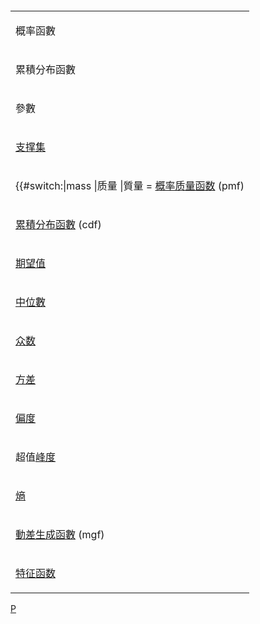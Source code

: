 {| class="infobox bordered wikitable" style="width: 325px; font-size: 95%; margin-left: 1em; margin-bottom: 0.5em;"
|+ {{{name}}}
|- style="text-align: center;"
| colspan="3" | 概率{{{type}}}函數<br />{{{pdf_image}}}
|- style="text-align: center;"
| colspan="3" | 累積分布函數<br />{{{cdf_image}}}
|- valign="top"
! 參數
| {{{parameters}}}
| {{{parameters2}}}
|-
! [[支撑集]]
| {{{support}}}
| {{{support2}}}
|-
! {{#switch:{{{type}}}|mass |质量 |質量 = [[概率质量函数]] (pmf)
|density |#default = [[概率密度函数]] (pdf) }}
| {{{pdf}}}
| {{{pdf2}}}
|-
! [[累積分布函數]] (cdf)
| {{{cdf}}}
| {{{cdf2}}}
|- 
! [[期望值]]
| {{{mean}}}
| {{{mean2}}}
|-
! [[中位數]]
| {{{median}}}
| {{{median2}}}
|-
! [[众数 (数学)|众数]]
| {{{mode}}}
| {{{mode2}}}
|-
! [[方差]]
| {{{variance}}}
| {{{variance2}}}
|-
! [[偏度]]
| {{{skewness}}}
| {{{skewness2}}}
|-
! 超值[[峰度]]
| {{{kurtosis}}}
| {{{kurtosis2}}}
|-
! [[熵 (信息论)|熵]]
| {{{entropy}}}
| {{{entropy2}}}
|-
! [[動差生成函數]] (mgf)
| {{{mgf}}}
| {{{mgf2}}}
|-
! [[特征函数 (概率论)|特征函数]]
| {{{char}}}
| {{{char2}}}
|}<noinclude>
[[Category:數學信息框模板|P]]
</noinclude>